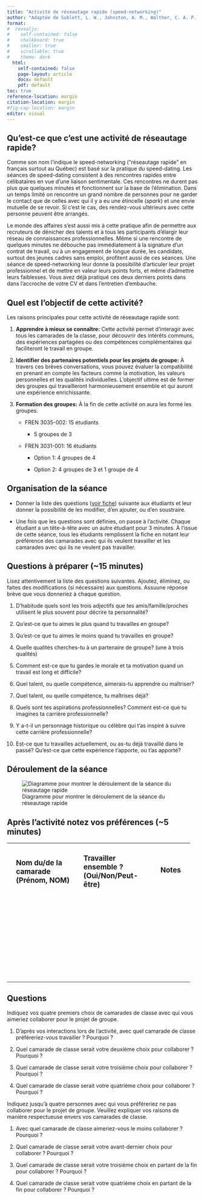 ```yaml
---
title: "Activité de réseautage rapide (speed-networking)"
author: "Adaptée de Sublett, L. W., Johnston, A. M., Walther, C. A. P., Seahorn, C., Moreno, G. L., & Brownlee, L. (2022). Speed-Interviewing for Classroom  Group Formation: How a Clever Twist on the Classic “Speed-Dating” Tradition Enhances Small Group Coursework. Teaching of Psychology, 0(0). https://doi.org/10.1177/00986283221134034"
format: 
#  revealjs: 
#    self-contained: false
#    chalkboard: true
#    smaller: true
#    scrollable: true
#    theme: dark
  html: 
    self-contained: false
    page-layout: article
    docx: default
    pdf: default
toc: true
reference-location: margin
citation-location: margin
#fig-cap-location: margin
editor: visual  
---
```


## Qu’est-ce que c’est une activité de réseautage rapide?

Comme son nom l’indique le speed-networking (“réseautage rapide” en français surtout au Québec) est basé sur la pratique du speed-dating. Les séances de speed-dating consistent à des rencontres rapides entre célibataires en vue d’une liaison sentimentale. Ces rencontres ne durent pas plus que quelques minutes et fonctionnent sur la base de l’élimination. Dans un temps limité on rencontre un grand nombre de personnes pour ne garder le contact que de celles avec qui il y a eu une étincelle (*spark*) et une envie mutuelle de se revoir. Si c’est le cas, des rendez-vous ultérieurs avec cette personne peuvent être arrangés.

Le monde des affaires s’est aussi mis à cette pratique afin de permettre aux recruteurs de dénicher des talents et à tous les participants d’élargir leur réseau de connaissances professionnelles. Même si une rencontre de quelques minutes ne débouche pas immédiatement à la signature d’un contrat de travail, ou à un engagement de longue durée, les candidats, surtout des jeunes cadres sans emploi, profitent aussi de ces séances. Une séance de speed-networking leur donne la possibilité d’articuler leur projet professionnel et de mettre en valeur leurs points forts, et même d’admettre leurs faiblesses. Vous avez déjà pratiqué ces deux derniers points dans dans l’accroche de votre CV et dans l’entretien d’embauche.

## Quel est l’objectif de cette activité?

Les raisons principales pour cette activité de réseautage rapide sont:

1.  **Apprendre à mieux se connaître:** Cette activité permet d’interagir avec tous les camarades de la classe, pour découvrir des intérêts communs, des expériences partagées ou des compétences complémentaires qui faciliteront le travail en groupe.

2.  **Identifier des partenaires potentiels pour les projets de groupe:** À travers ces brèves conversations, vous pouvez évaluer la compatibilité en prenant en compte les facteurs comme la motivation, les valeurs personnelles et les qualités individuelles. L’objectif ultime est de former des groupes qui travailleront harmonieusement ensemble et qui auront une expérience enrichissante.

3.  **Formation des groupes:** À la fin de cette activité on aura les formé les groupes.

    -   FREN 3035-002: 15 étudiants

        -   5 groupes de 3

    -   FREN 3031-001: 16 étudiants

        -   Option 1: 4 groupes de 4

        -   Option 2: 4 groupes de 3 et 1 groupe de 4

## Organisation de la séance

-   Donner la liste des questions ([voir fiche](https://canvas.its.virginia.edu/courses/104170/files/7251725?wrap=1)) suivante aux étudiants et leur donner la possibilité de les modifier, d'en ajouter, ou d'en soustraire. 

-   Une fois que les questions sont définies, on passe à l'activité. Chaque étudiant a un tête-à-tête avec un autre étudiant pour 3 minutes. À l'issue de cette séance, tous les étudiants remplissent la fiche en notant leur préférence des camarades avec qui ils veulent travailler et les camarades avec qui ils ne veulent pas travailler.

## Questions à préparer (\~15 minutes)

Lisez attentivement la liste des questions suivantes. Ajoutez, éliminez, ou faites des modifications (si nécessaire) aux questions. Assuune réponse brève que vous donneriez à chaque question.

1.  D'habitude quels sont les trois adjectifs que tes amis/famille/proches utilisent le plus souvent pour décrire ta personnalité?

2.  Qu'est-ce que tu aimes le plus quand tu travailles en groupe?

3.  Qu'est-ce que tu aimes le moins quand tu travailles en groupe?

4.  Quelle qualités cherches-tu à un partenaire de groupe? (une à trois qualités)

5.  Comment est-ce que tu gardes le morale et ta motivation quand un travail est long et difficile?

6.  Quel talent, ou quelle compétence, aimerais-tu apprendre ou maîtriser?

7.  Quel talent, ou quelle compétence, tu maîtrises déjà?

8.  Quels sont tes aspirations professionnelles? Comment est-ce que tu imagines ta carrière professionnelle?

9.  Y a-t-il un personnage historique ou célèbre qui t’as inspiré à suivre cette carrière professionnelle?

10. Est-ce que tu travailles actuellement, ou as-tu déjà travaillé dans le passé? Qu'est-ce que cette expérience t'apporte, ou t'as apporté?

## Déroulement de la séance

![Diagramme pour montrer le déroulement de la séance du réseautage rapide](Screenshot 2024-03-12 at 7.28.02 AM.png)

## Après l’activité notez vos préférences (\~5 minutes)

+---+-----------------------------------------+---+-----------------------------------------------+---+-----------+---+
|   | ### Nom du/de la camarade (Prénom, NOM) |   | ### Travailler ensemble ? (Oui/Non/Peut-être) |   | ### Notes |   |
|   |                                         |   |                                               |   |           |   |
|   |                                         |   |                                               |   | ###       |   |
+---+-----------------------------------------+---+-----------------------------------------------+---+-----------+---+
|   |                                         |   |                                               |   |           |   |
+---+-----------------------------------------+---+-----------------------------------------------+---+-----------+---+
|   |                                         |   |                                               |   |           |   |
+---+-----------------------------------------+---+-----------------------------------------------+---+-----------+---+
|   |                                         |   |                                               |   |           |   |
+---+-----------------------------------------+---+-----------------------------------------------+---+-----------+---+
|   |                                         |   |                                               |   |           |   |
+---+-----------------------------------------+---+-----------------------------------------------+---+-----------+---+
|   |                                         |   |                                               |   |           |   |
+---+-----------------------------------------+---+-----------------------------------------------+---+-----------+---+
|   |                                         |   |                                               |   |           |   |
+---+-----------------------------------------+---+-----------------------------------------------+---+-----------+---+
|   |                                         |   |                                               |   |           |   |
+---+-----------------------------------------+---+-----------------------------------------------+---+-----------+---+
|   |                                         |   |                                               |   |           |   |
+---+-----------------------------------------+---+-----------------------------------------------+---+-----------+---+
|   |                                         |   |                                               |   |           |   |
+---+-----------------------------------------+---+-----------------------------------------------+---+-----------+---+
|   |                                         |   |                                               |   |           |   |
+---+-----------------------------------------+---+-----------------------------------------------+---+-----------+---+
|   |                                         |   |                                               |   |           |   |
+---+-----------------------------------------+---+-----------------------------------------------+---+-----------+---+
|   |                                         |   |                                               |   |           |   |
+---+-----------------------------------------+---+-----------------------------------------------+---+-----------+---+
|   |                                         |   |                                               |   |           |   |
+---+-----------------------------------------+---+-----------------------------------------------+---+-----------+---+
|   |                                         |   |                                               |   |           |   |
+---+-----------------------------------------+---+-----------------------------------------------+---+-----------+---+
|   |                                         |   |                                               |   |           |   |
+---+-----------------------------------------+---+-----------------------------------------------+---+-----------+---+
|   |                                         |   |                                               |   |           |   |
+---+-----------------------------------------+---+-----------------------------------------------+---+-----------+---+
|   |                                         |   |                                               |   |           |   |
+---+-----------------------------------------+---+-----------------------------------------------+---+-----------+---+
|   |                                         |   |                                               |   |           |   |
+---+-----------------------------------------+---+-----------------------------------------------+---+-----------+---+
|   |                                         |   |                                               |   |           |   |
+---+-----------------------------------------+---+-----------------------------------------------+---+-----------+---+
|   |                                         |   |                                               |   |           |   |
+---+-----------------------------------------+---+-----------------------------------------------+---+-----------+---+
|   |                                         |   |                                               |   |           |   |
+---+-----------------------------------------+---+-----------------------------------------------+---+-----------+---+
|   |                                         |   |                                               |   |           |   |
+---+-----------------------------------------+---+-----------------------------------------------+---+-----------+---+
|   |                                         |   |                                               |   |           |   |
+---+-----------------------------------------+---+-----------------------------------------------+---+-----------+---+
|   |                                         |   |                                               |   |           |   |
+---+-----------------------------------------+---+-----------------------------------------------+---+-----------+---+
|   |                                         |   |                                               |   |           |   |
+---+-----------------------------------------+---+-----------------------------------------------+---+-----------+---+
|   |                                         |   |                                               |   |           |   |
+---+-----------------------------------------+---+-----------------------------------------------+---+-----------+---+
|   |                                         |   |                                               |   |           |   |
+---+-----------------------------------------+---+-----------------------------------------------+---+-----------+---+
|   |                                         |   |                                               |   |           |   |
+---+-----------------------------------------+---+-----------------------------------------------+---+-----------+---+
|   |                                         |   |                                               |   |           |   |
+---+-----------------------------------------+---+-----------------------------------------------+---+-----------+---+
|   |                                         |   |                                               |   |           |   |
+---+-----------------------------------------+---+-----------------------------------------------+---+-----------+---+
|   |                                         |   |                                               |   |           |   |
+---+-----------------------------------------+---+-----------------------------------------------+---+-----------+---+
|   |                                         |   |                                               |   |           |   |
+---+-----------------------------------------+---+-----------------------------------------------+---+-----------+---+
|   |                                         |   |                                               |   |           |   |
+---+-----------------------------------------+---+-----------------------------------------------+---+-----------+---+
|   |                                         |   |                                               |   |           |   |
+---+-----------------------------------------+---+-----------------------------------------------+---+-----------+---+
|   |                                         |   |                                               |   |           |   |
+---+-----------------------------------------+---+-----------------------------------------------+---+-----------+---+
|   |                                         |   |                                               |   |           |   |
+---+-----------------------------------------+---+-----------------------------------------------+---+-----------+---+
|   |                                         |   |                                               |   |           |   |
+---+-----------------------------------------+---+-----------------------------------------------+---+-----------+---+

## Questions

Indiquez vos quatre premiers choix de camarades de classe avec qui vous aimeriez collaborer pour le projet de groupe.

1.  D’après vos interactions lors de l’activité, avec quel camarade de classe préféreriez-vous travailler ? Pourquoi ?

2.  Quel camarade de classe serait votre deuxième choix pour collaborer ? Pourquoi ?

3.  Quel camarade de classe serait votre troisième choix pour collaborer ? Pourquoi ?

4.  Quel camarade de classe serait votre quatrième choix pour collaborer ? Pourquoi ?

Indiquez jusqu'à quatre personnes avec qui vous préféreriez ne pas collaborer pour le projet de groupe. Veuillez expliquer vos raisons de manière respectueuse envers vos camarades de classe.

1.  Avec quel camarade de classe aimeriez-vous le moins collaborer ? Pourquoi ?

2.  Quel camarade de classe serait votre avant-dernier choix pour collaborer ? Pourquoi ?

3.  Quel camarade de classe serait votre troisième choix en partant de la fin pour collaborer ? Pourquoi ?

4.  Quel camarade de classe serait votre quatrième choix en partant de la fin pour collaborer ? Pourquoi ?
